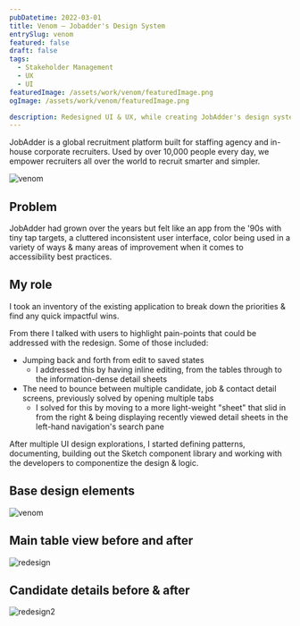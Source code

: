 ```yaml
---
pubDatetime: 2022-03-01
title: Venom — Jobadder's Design System
entrySlug: venom
featured: false
draft: false
tags:
  - Stakeholder Management
  - UX
  - UI
featuredImage: /assets/work/venom/featuredImage.png
ogImage: /assets/work/venom/featuredImage.png

description: Redesigned UI & UX, while creating JobAdder's design system, Venom.
---
```



JobAdder is a global recruitment platform built for staffing agency and in-house corporate recruiters. Used by over 10,000 people every day, we empower recruiters all over the world to recruit smarter and simpler.

<Image src={featuredImage} alt='venom' class='wide' />

## Problem

JobAdder had grown over the years but felt like an app from the '90s with tiny tap targets, a cluttered inconsistent user interface, color being used in a variety of ways & many areas of improvement when it comes to accessibility best practices.

## My role

I took an inventory of the existing application to break down the priorities & find any quick impactful wins.

From there I talked with users to highlight pain-points that could be addressed with the redesign. Some of those included:

- Jumping back and forth from edit to saved states
  - I addressed this by having inline editing, from the tables through to the information-dense detail sheets
- The need to bounce between multiple candidate, job & contact detail screens, previously solved by opening multiple tabs
  - I solved for this by moving to a more light-weight "sheet" that slid in from the right & being displaying recently viewed detail sheets in the left-hand navigation's search pane

After multiple UI design explorations, I started defining patterns, documenting, building out the Sketch component library and working with the developers to componentize the design & logic.

## Base design elements


<Image src={venom} alt='venom' class='wide' />

## Main table view before and after

<Image src={redesign} alt='redesign' class='wide' />

## Candidate details before & after

<Image src={redesign2} alt='redesign2' class='wide' />
